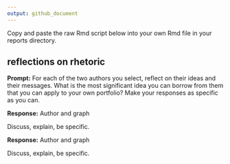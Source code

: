 ```yaml
---
output: github_document
---
```


Copy and paste the raw Rmd script below into your own Rmd file in your reports directory.  

## reflections on rhetoric 

**Prompt:** For each of the two authors you select, reflect on their ideas and 
their messages. What is the most significant idea you can borrow from them that 
you can apply to your own portfolio?  Make your responses as specific as you can. 

**Response:**  Author and graph

Discuss, explain, be specific.  

**Response:**  Author and graph

Discuss, explain, be specific.  
